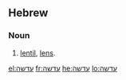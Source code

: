 ==Hebrew==

===Noun===
{{infl|he|noun|tr=adasha}}

# [[lentil]], [[lens]].

[[el:עדשה]]
[[fr:עדשה]]
[[he:עדשה]]
[[lo:עדשה]]